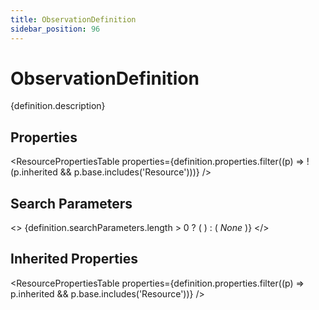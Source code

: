 ```yaml
---
title: ObservationDefinition
sidebar_position: 96
---
```



# ObservationDefinition

<p>{definition.description}</p>

## Properties

<ResourcePropertiesTable properties={definition.properties.filter((p) => !(p.inherited && p.base.includes('Resource')))} />

## Search Parameters

<>
  {definition.searchParameters.length > 0 ? (
    <SearchParamsTable searchParams={definition.searchParameters} />
  ) : (
    <em>None</em>
  )}
</>

## Inherited Properties

<ResourcePropertiesTable properties={definition.properties.filter((p) => p.inherited && p.base.includes('Resource'))} />


